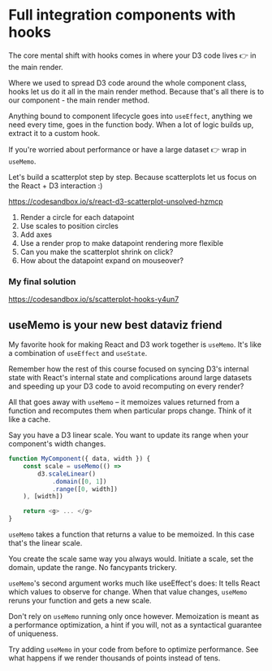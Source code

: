 # Full integration components with hooks

The core mental shift with hooks comes in where your D3 code lives 👉 in the main render.

Where we used to spread D3 code around the whole component class, hooks let us do it all in the main render method. Because that's all there is to our component - the main render method.

Anything bound to component lifecycle goes into `useEffect`, anything we need every time, goes in the function body. When a lot of logic builds up, extract it to a custom hook.

If you're worried about performance or have a large dataset 👉 wrap in `useMemo`.

Let's build a scatterplot step by step. Because scatterplots let us focus on the React + D3 interaction :)

https://codesandbox.io/s/react-d3-scatterplot-unsolved-hzmcp

1. Render a circle for each datapoint
2. Use scales to position circles
3. Add axes
4. Use a render prop to make datapoint rendering more flexible
5. Can you make the scatterplot shrink on click?
6. How about the datapoint expand on mouseover?

### My final solution

https://codesandbox.io/s/scatterplot-hooks-y4un7

## useMemo is your new best dataviz friend

My favorite hook for making React and D3 work together is `useMemo`. It's like
a combination of `useEffect` and `useState`.

Remember how the rest of this course focused on syncing D3's internal state
with React's internal state and complications around large datasets and
speeding up your D3 code to avoid recomputing on every render?

All that goes away with `useMemo` – it memoizes values returned from a function
and recomputes them when particular props change. Think of it like a cache.

Say you have a D3 linear scale. You want to update its range when your
component's width changes.

```javascript
function MyComponent({ data, width }) {
	const scale = useMemo(() =>
		d3.scaleLinear()
			.domain([0, 1])
			.range([0, width])
	), [width])

	return <g> ... </g>
}
```

`useMemo` takes a function that returns a value to be memoized. In this case
that's the linear scale.

You create the scale same way you always would. Initiate a scale, set the
domain, update the range. No fancypants trickery.

`useMemo`'s second argument works much like useEffect's does: It tells React
which values to observe for change. When that value changes, `useMemo` reruns
your function and gets a new scale.

Don't rely on `useMemo` running only once however. Memoization is meant as a
performance optimization, a hint if you will, not as a syntactical guarantee of
uniqueness.

Try adding `useMemo` in your code from before to optimize performance. See what happens if we render thousands of points instead of tens.
